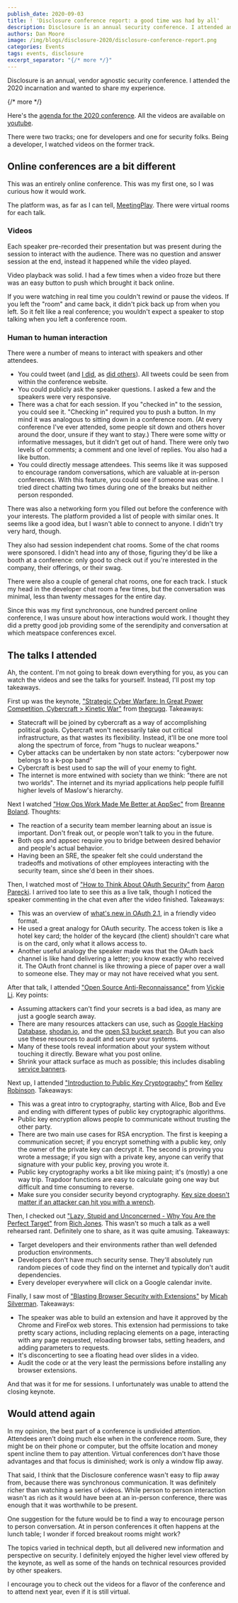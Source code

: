 ```yaml
---
publish_date: 2020-09-03 
title: ! 'Disclosure conference report: a good time was had by all'
description: Disclosure is an annual security conference. I attended and brought back this report.
authors: Dan Moore
image: /img/blogs/disclosure-2020/disclosure-conference-report.png
categories: Events
tags: events, disclosure
excerpt_separator: "{/* more */}"
---
```


Disclosure is an annual, vendor agnostic security conference. I attended the 2020 incarnation and wanted to share my experience. 

{/* more */}

Here's the [agenda for the 2020 conference](https://www.disclosureconference.com/#agenda). All the videos are available on [youtube](https://www.youtube.com/playlist?list=PLshTZo9V1-aF-rS-TyCYgApAEAQI4q2qe).

There were two tracks; one for developers and one for security folks. Being a developer, I watched videos on the former track.

## Online conferences are a bit different

This was an entirely online conference. This was my first one, so I was curious how it would work. 

The platform was, as far as I can tell, [MeetingPlay](https://www.meetingplay.com/). There were virtual rooms for each talk.

### Videos

Each speaker pre-recorded their presentation but was present during the session to interact with the audience. There was no question and answer session at the end, instead it happened while the video played.

Video playback was solid. I had a few times when a video froze but there was an easy button to push which brought it back online. 

If you were watching in real time you couldn't rewind or pause the videos. If you left the "room" and came back, it didn't pick back up from when you left. So it felt like a real conference; you wouldn't expect a speaker to stop talking when you left a conference room.

### Human to human interaction

There were a number of means to interact with speakers and other attendees.

* You could tweet (and [I did](https://twitter.com/search?q=%23disclosureconference%20(from%3Amooreds)&src=typed_query), as [did others](https://twitter.com/search?q=%23disclosureconference&src=typed_query)). All tweets could be seen from within the conference website. 
* You could publicly ask the speaker questions. I asked a few and the speakers were very responsive.
* There was a chat for each session. If you "checked in" to the session, you could see it. "Checking in" required you to push a button. In my mind it was analogous to sitting down in a conference room. (At every conference I've ever attended, some people sit down and others hover around the door, unsure if they want to stay.) There were some witty or informative messages, but it didn't get out of hand. There were only two levels of comments; a comment and one level of replies. You also had a like button. 
* You could directly message attendees. This seems like it was supposed to encourage random conversations, which are valuable at in-person conferences. With this feature, you could see if someone was online. I tried direct chatting two times during one of the breaks but neither person responded. 

There was also a networking form you filled out before the conference with your interests. The platform provided a list of people with similar ones. It seems like a good idea, but I wasn't able to connect to anyone. I didn't try very hard, though.

They also had session independent chat rooms. Some of the chat rooms were sponsored. I didn't head into any of those, figuring they'd be like a booth at a conference: only good to check out if you're interested in the company, their offerings, or their swag.

There were also a couple of general chat rooms, one for each track. I stuck my head in the developer chat room a few times, but the conversation was minimal, less than twenty messages for the entire day.

Since this was my first synchronous, one hundred percent online conference, I was unsure about how interactions would work. I thought they did a pretty good job providing some of the serendipity and conversation at which meatspace conferences excel. 

## The talks I attended

Ah, the content. I'm not going to break down everything for you, as you can watch the videos and see the talks for yourself. Instead, I'll post my top takeaways.

First up was the keynote, ["Strategic Cyber Warfare: In Great Power Competition, Cybercraft > Kinetic War"](https://youtu.be/_k0MkJMHPi0) from [thegrugq](https://twitter.com/thegrugq). Takeaways:

* Statecraft will be joined by cybercraft as a way of accomplishing political goals. Cybercraft won't necessarily take out critical infrastructure, as that wastes its flexibility. Instead, it'll be one more tool along the spectrum of force, from "hugs to nuclear weapons."
* Cyber attacks can be undertaken by non state actors: "cyberpower now belongs to a k-pop band"
* Cybercraft is best used to sap the will of your enemy to fight. 
* The internet is more entwined with society than we think: "there are not two worlds". The internet and its myriad applications help people fulfill higher levels of Maslow's hierarchy.

Next I watched ["How Ops Work Made Me Better at AppSec"](https://youtu.be/lL7onCeIH0o) from [Breanne Boland](https://twitter.com/breanneboland). Thoughts:

* The reaction of a security team member learning about an issue is important. Don't freak out, or people won't talk to you in the future. 
* Both ops and appsec require you to bridge between desired behavior and people's actual behavior. 
* Having been an SRE, the speaker felt she could understand the tradeoffs and motivations of other employees interacting with the security team, since she'd been in their shoes.

Then, I watched most of ["How to Think About OAuth Security"](https://youtu.be/AwCt2-EHYik) from [Aaron Parecki](https://twitter.com/aaronpk). I arrived too late to see this as a live talk, though I noticed the speaker commenting in the chat even after the video finished. Takeaways:

* This was an overview of [what's new in OAuth 2.1](/blog/2020/04/15/whats-new-in-oauth-2-1), in a friendly video format.
* He used a great analogy for OAuth security. The access token is like a hotel key card; the holder of the keycard (the client) shouldn't care what is on the card, only what it allows access to.
* Another useful analogy the speaker made was that the OAuth back channel is like hand delivering a letter; you know exactly who received it. The OAuth front channel is like throwing a piece of paper over a wall to someone else. They may or may not have received what you sent.

After that talk, I attended ["Open Source Anti-Reconnaissance"](https://youtu.be/UaAMO1EZc7o) from [Vickie Li](https://twitter.com/vickieli7). Key points:

* Assuming attackers can't find your secrets is a bad idea, as many are just a google search away. 
* There are many resources attackers can use, such as [Google Hacking Database](https://www.exploit-db.com/google-hacking-database), [shodan.io](https://www.shodan.io/), and the [open S3 bucket search](https://buckets.grayhatwarfare.com/). But you can also use these resources to audit and secure your systems. 
* Many of these tools reveal information about your system without touching it directly. Beware what you post online.
* Shrink your attack surface as much as possible; this includes disabling [service banners](https://blog.shodan.io/what-is-a-banner/).

Next up, I attended ["Introduction to Public Key Cryptography"](https://youtu.be/G2gxsk_AlJo) from [Kelley Robinson](https://twitter.com/kelleyrobinson). Takeaways: 

* This was a great intro to cryptography, starting with Alice, Bob and Eve and ending with different types of public key cryptographic algorithms.
* Public key encryption allows people to communicate without trusting the other party.
* There are two main use cases for RSA encryption. The first is keeping a communication secret; if you encrypt something with a public key, only the owner of the private key can decrypt it. The second is proving you wrote a message; if you sign with a private key, anyone can verify that signature with your public key, proving you wrote it.
* Public key cryptography works a bit like mixing paint; it's (mostly) a one way trip. Trapdoor functions are easy to calculate going one way but difficult and time consuming to reverse. 
* Make sure you consider security beyond cryptography. [Key size doesn't matter if an attacker can hit you with a wrench](https://xkcd.com/538/).

Then, I checked out ["Lazy, Stupid and Unconcerned - Why You Are the Perfect Target"](https://youtu.be/Zu4zzfbvO_w) from [Rich Jones](https://gun.io). This wasn't so much a talk as a well rehearsed rant. Definitely one to share, as it was quite amusing. Takeaways:

* Target developers and their environments rather than well defended production environments.
* Developers don't have much security sense. They'll absolutely run random pieces of code they find on the internet and typically don't audit dependencies.
* Every developer everywhere will click on a Google calendar invite. 

Finally, I saw most of ["Blasting Browser Security with Extensions"](https://youtu.be/6jgBM8twUIQ) by [Micah Silverman](https://twitter.com/afitnerd). Takeaways:

* The speaker was able to build an extension and have it approved by the Chrome and FireFox web stores. This extension had permissions to take pretty scary actions, including replacing elements on a page, interacting with any page requested, reloading browser tabs, setting headers, and adding parameters to requests.
* It's disconcerting to see a floating head over slides in a video.
* Audit the code or at the very least the permissions before installing any browser extensions. 

And that was it for me for sessions. I unfortunately was unable to attend the closing keynote.

## Would attend again

In my opinion, the best part of a conference is undivided attention. Attendees aren't doing much else when in the conference room. Sure, they might be on their phone or computer, but the offsite location and money spent incline them to pay attention. Virtual conferences don't have those advantages and that focus is diminished; work is only a window flip away. 

That said, I think that the Disclosure conference wasn't easy to flip away from, because there was synchronous communication. It was definitely richer than watching a series of videos. While person to person interaction wasn't as rich as it would have been at an in-person conference, there was enough that it was worthwhile to be present.

One suggestion for the future would be to find a way to encourage person to person conversation. At in person conferences it often happens at the lunch table; I wonder if forced breakout rooms might work?

The topics varied in technical depth, but all delivered new information and perspective on security. I definitely enjoyed the higher level view offered by the keynote, as well as some of the hands on technical resources provided by other speakers.

I encourage you to check out the videos for a flavor of the conference and to attend next year, even if it is still virtual.
